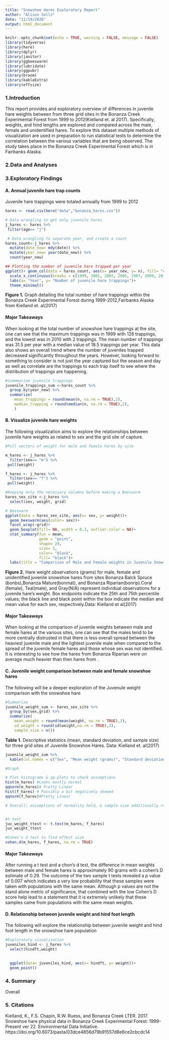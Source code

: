```yaml
---
title: "Snowshoe Hares Exploratory Report"
author: "Alison Sells"
date: "11/19/2020"
output: html_document
---
```


```r
knitr::opts_chunk$set(echo = TRUE, warning = FALSE, message = FALSE)
library(tidyverse)
library(here)
library(dplyr)
library(janitor)
library(ggbeeswarm)
library(lubridate)
library(ggpubr)
library(broom) 
library(kableExtra)
library(effsize)


```

### 1.Introduction

This report provides and exploratory overview of differences in juvenile hare weights between from three grid sites in the Bonanza Creek Experimental Forest from 1999 to 2012(Kielland et. al 2017). Specifically, weights, and hind lengths are explored and compared across the male, female and unidentified hares. To explore this dataset multiple methods of visualization are used in preparation to run statistical tests to determine the correlation between the various variables that are being observed. The study takes place in the Bonanza Creek Experimental Forest which is in Fairbanks Alaska.   

### 2.Data and Analyses



### 3.Exploratory Findings
#### A. Annual juvenile hare trap counts
Juvenile hare trappings were totaled annually from 1999 to 2012
```r
hares <- read.csv(here("data","bonanza_hares.csv"))
```
```r
# Data wrangling to get only juvenile hares
j_hares <- hares %>% 
 filter(age== "j")

 # Data wrangling to separate year, and create a count
hares_count<-j_hares %>% 
  mutate(date_new= mdy(date)) %>% 
  mutate(year_new= year(date_new)) %>% 
  count(year_new)

## Plotting the number of juvenile hare trapped per year
ggplot()+ geom_col(data = hares_count, aes(x= year_new, y= n), fill= "cadetblue4")+
  scale_x_continuous(breaks = c(1999, 2001, 2003, 2005, 2007, 2009, 2011))+
  labs(x= "Year", y= "Number of juvenile hare trappings")+
  theme_minimal()
```


**Figure 1.** Graph detailing the total number of hare trappings within the Bonanza Creek Experimental Forest during 1999-2012,Fairbanks Alaska from Kielland et. al(2017)

#### Major Takeaways
  When looking at the total number of snowshoe hare trappings at the site, one can see that the maximum trappings was in 1999 with 126 trappings, and the lowest was in 2010 with 2 trappings. The mean number of trappings was 31.5 per year with a median value of 18.5 trappings per year. This data also shows an overall trend where the number of juveniles trapped decreased significantly throughout the years. However, looking forward to something to consider is not just the year captured but the season and day as well as correlate are the trappings to each trap itself to see where the distribution of trappings are happening. 

```r
#summmarize juvenile trappings
juvenile_trappings_sum <-hares_count %>%
  group_by(year_new) %>%
  summarize(
    mean_trappings = round(mean(n, na.rm = TRUE),2),
    median_trapping = round(median(n, na.rm = TRUE),2),
    )
```



#### B. Visualize juvenile hare weights
The following visualization aims to explore the relationships between juvenile hare weights as related to sex and the grid site of capture. 

```r
#Pull vectors of weight for male and female hares by site

m_hares <- j_hares %>% 
  filter(sex== "m") %>% 
 pull(weight)  

f_hares <- j_hares %>% 
  filter(sex== "f") %>% 
 pull(weight) 

#Keeping only the necessary columns before making a Beeswarm
hares_sex_site <-j_hares %>% 
  select(sex, weight, grid)

# Beeswarm
ggplot(data = hares_sex_site, aes(x= sex, y= weight))+
  geom_beeswarm(aes(color= sex))+
  facet_wrap(~grid)+
  geom_boxplot(fill= NA, width = 0.3, outlier.color = NA)+
  stat_summary(fun = mean,
               geom = "point",
               shape= 20,
               size= 3,
               color= "black",
               fill= "black")+
  labs(title = "Comparison of Male and Female weights in Juvenile Snowshoe Hares", x= "Sex", y="Weight(grams)")
```
**Figure 2.** Hare weight observations (grams) for  male, female and unidentified juvenile snowshoe hares from sites Bonanza Balck Spruce (bonbs),Bonanza Mature(bonmat), and Bonanza Riparian(bonrip).Coral (female), Teal(male), and Gray(N/A) represent individual observations for a juvenile hare's weight. Box endpoints indicate the 25th and 75th percentile values; the black line and black point within the box indicate the median and mean value for each sex, respectively.Data: Kielland et al(2017)

#### Major Takeaways
  When looking at the comparison of juvenile weights between male and female hares at the various sites, one can see that the males tend to be more centrally distrusted in that there is less overall spread between the heaviest juvenile male and the lightest juvenile male when compared to the spread of the juvenile female hares and those whose sex was not identified. It is interesting to see how the hares from Bonanza Riparian   were on average much heavier than then hares from . 

#### C. Juvenile weight comparison between male and female snowshoe hares
The following will be a deeper exploration of the Juvenule weight comparison with the snowshoe hare
```r
#Summarize
juvenile_weight_sum <- hares_sex_site %>%
  group_by(sex,grid) %>%
  summarize(
    mean_weight = round(mean(weight, na.rm = TRUE),2),
    sd_weight = round(sd(weight,na.rm = TRUE),2),
    sample_size = n())

```


**Table 1.** Descriptive statistics (mean, standard deviation, and sample size) for three grid sites of Juvenile Snowshoe Hares. Data: Kielland et. al(2017)
```r
juvenile_weight_sum %>% 
  kable(col.names = c("Sex", "Mean weight (grams)", "Standard deviation (grams)", "Sample size")) 

#Graph 

# Plot histograms & qq-plots to check assumptions
hist(m_hares) #Looks mostly normal
qqnorm(m_hares)# Pretty Linear
hist(f_hares) # Possibly a bit negatively skewed
qqnorm(f_hares)#Pretty Linear

# Overall: assumptions of normality hold, & sample size additionally >> Central Limit Theorem (means will be normally distributed). Two-sample t-test OK for means comparison! 


#t-test
juv_weight_ttest <- t.test(m_hares, f_hares)
juv_weight_ttest

#Cohen's d test to find effect size
cohen.d(m_hares, f_hares, na.rm = TRUE)
```
#### Major Takeaways

After running a t test and a chon’s d test, the difference in mean weights between male and female hares is approximately 90 grams with a cohen’s D estimate of 0.29. The outcome of the two sample t tests revealed a p value of 0.007 which indicates a very low probability that these samples were taken with populations with the same mean. Although p values are not the stand alone metric of significance, that combined with the low Cohen’s D score  help lead to a statement that it is extremely unlikely that these samples came from populations with the same mean weights. 



#### D. Relationship between juvenile weight and hind foot length
The following will explore the relationship between juvenile weight and hind foot length in the snowshoe hare population
```r
#Exploratory visualization
juveniles_hind <- j_hares %>%
  select(hindft,weight)
 

  ggplot(data= juveniles_hind, aes(x= hindft, y= weight))+
  geom_point() 
```



### 4. Summary
Overall 


### 5. Citations
Kielland, K., F.S. Chapin, R.W. Ruess, and Bonanza Creek LTER. 2017. Snowshoe hare physical data in Bonanza Creek Experimental Forest: 1999-Present ver 22. Environmental Data Initiative. https://doi.org/10.6073/pasta/03dce4856d79b91557d8e6ce2cbcdc14












